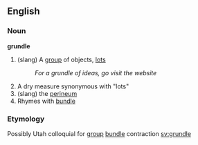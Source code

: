 ==English==
===Noun===
'''grundle'''
#(slang) A [[group]] of objects, [[lots]]
#:''For a grundle of ideas, go visit the website''
#A dry measure synonymous with "lots"
#(slang) the [[perineum]]
#Rhymes with [[bundle]]
===Etymology===
Possibly Utah colloquial for [[group]] [[bundle]] contraction
[[sv:grundle]]